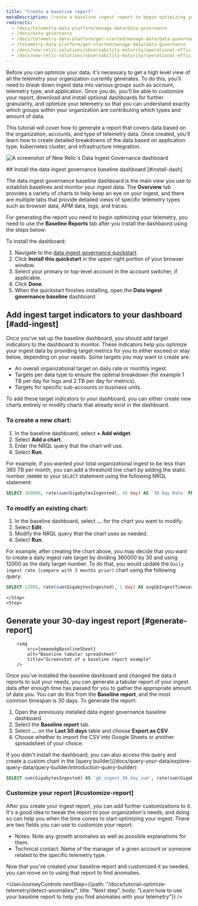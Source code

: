 ```yaml
---
title: "Create a baseline report"
metaDescription: Create a baseline ingest report to begin optimizing your data.
redirects:
  - /docs/telemetry-data-platform/manage-data/data-governance
  - /docs/data-governance
  - /docs/telemetry-data-platform/get-started/manage-data/data-governance
  - /telemetry-data-platform/get-started/manage-data/data-governance
  - /docs/new-relic-solutions/observability-maturity/operational-efficiency/dg-baselining
  - /docs/new-relic-solutions/observability-maturity/operational-efficiency/data-governance-baseline-ingest-guide/
---
```




Before you can optimize your data, it's necessary to get a high level view of all the telemetry your organization currently generates. To do this, you'll need to break down ingest data into various groups such as account, telemetry type, and application. Once you do, you'll be able to customize your report, download and install optional dashboards for further granularity, and optimize your telemetry so that you can understand exactly which groups within your organization are contributing which types and amount of data. 

This tutorial will cover how to generate a report that covers data based on the organization, accounts, and type of telemetry data. Once created, you'll learn how to create detailed breakdowns of the data based on application type, kubernetes cluster, and infrastructure integration.

<img
    title="Data Ingest Dash"
    alt="A screenshot of New Relic's Data Ingest Governance dashboard"
    src={omaoedgIngestDash}
/>

<Steps>
    <Step>
## Install the data ingest governance baseline dashboard [#install-dash]

The data ingest governance baseline dashboard is the main view you use to establish baselines and monitor your ingest data. The **Overview** tab provides a variety of charts to help keep an eye on your ingest, and there are multiple tabs that provide detailed views of specific telemetry types such as browser data, APM data, logs, and traces. 

For generating the report you need to begin optimizing your telemetry, you need to use the **Baseline Reports** tab after you install the dashbaord using the steps below:  

To install the dashboard: 
1. Navigate to the [data ingest governance quickstart](https://onenr.io/0PoR8zpDYQG).
2. Click **Install this quickstart** in the upper right portion of your browser window.
3. Select your primary or top-level account in the account switcher, if applicable.
4. Click **Done**.
5. When the quickstart finishes installing, open the **Data ingest governance baseline** dashboard.        
    </Step>
    <Step>
## Add ingest target indicators to your dashboard [#add-ingest]

Once you've set up the baseline dashboard, you should add target indicators to the dashboard to monitor. These indicators help you optimize your ingest data by providing target metrics for you to either exceed or stay below, depending on your needs. Some targets you may want to create are: 

* An overall organizational target on daily rate or monthly ingest.
* Targets per data type to ensure the optimal breakdown (for example 1 TB per day for logs and 2 TB per day for metrics).
* Targets for specific sub-accounts or business units.

To add these target indicators to your dashboard, you can either create new charts entirely or modify charts that already exist in the dashboard. 

### To create a new chart:

1. In the baseline dashboard, select **+ Add widget**.
2. Select **Add a chart**.
3. Enter the NRQL query that the chart will use.
4. Select **Run**.

For example, if you wanted your total organizational ingest to be less than 360 TB per month, you can add a threshold line chart by adding the static number `360000` to your `SELECT` statement using the following NRQL statement:

```sql
SELECT 360000, rate(sum(GigabytesIngested), 30 day) AS '30 Day Rate' FROM NrConsumption WHERE productLine='DataPlatform' since 30 days ago limit max compare with 1 month ago TIMESERIES 7 days
```

### To modify an existing chart:

1. In the baseline dashboard, select **...** for the chart you want to modify.
2. Select **Edit**. 
3. Modify the NRQL query that the chart uses as needed.
4. Select **Run**.

For example, after creating the chart above, you may decide that you want to create a daily ingest rate target by dividing 360000 by 30 and using 12000 as the daily target number. To do that, you would update the `Daily ingest rate (compare with 3 months prior)` chart using the following query: 

```sql
SELECT 12000, rate(sum(GigabytesIngested), 1 day) AS avgGbIngestTimeseries FROM NrConsumption WHERE productLine='DataPlatform' TIMESERIES AUTO since 9 months ago limit max COMPARE WITH 3 months ago
```        
    </Step>
    <Step>

## Generate your 30-day ingest report [#generate-report]

        <img
            src={omaoedgBaselineSheet}
            alt="Baseline tabular spreadsheet"
            title="Screenshot of a baseline report example"
        />

Once you've installed the baseline dashboard and changed the data it reports to suit your needs, you can generate a tabular report of your ingest data after enough time has passed for you to gather the appropriate amount of data you. You can do this from the **Baseline report**, and the most common timespan is 30 days. To generate the report:

1. Open the previously installed data ingest governance baseline dashboard.
2. Select the **Baseline report** tab.
3. Select **...** on the **Last 30 days** table and choose **Export as CSV**.
4. Choose whether to import the CSV into Google Sheets or another spreadsheet of your choice.

<Callout variant="tip">
If you didn't install the dashboard, you can also access this query and create a custom chart in the [query builder](/docs/query-your-data/explore-query-data/query-builder/introduction-query-builder):

```sql
SELECT sum(GigabytesIngested) AS 'gb_ingest_30_day_sum', rate(sum(GigabytesIngested), 1 day) AS 'gb_ingest_daily_rate', derivative(GigabytesIngested, 90 day) as 'gb_ingest_90_day_derivative' FROM NrConsumption WHERE productLine='DataPlatform' since 30 days ago facet consumingAccountName, usageMetric  limit max
```
</Callout>
    </Step>
</Steps>

### Customize your report [#customize-report]

After you create your ingest report, you can add further customizations to it. It's a good idea to tweak the report to your organization's needs, and doing so can help you when the time comes to start optimizing your ingest. There are two fields you can use to customize your report:

* Notes: Note any growth anomalies as well as possible explanations for them. 
* Technical contact: Name of the manager of a given account or someone related to the specific telemetry type.

Now that you've created your baseline report and customized it as needed, you can move on to using that report to find anomalies.

<UserJourneyControls
    nextStep={{path: "/docs/tutorial-optimize-telemetry/detect-anomalies/", title: "Next step", body: "Learn how to use your baseline report to help you find anomalies with your telemetry"}}
/>